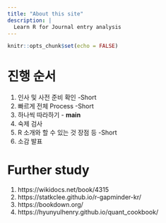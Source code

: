 ```yaml
---
title: "About this site"
description: |
  Learn R for Journal entry analysis
---
```


```r
knitr::opts_chunk$set(echo = FALSE)
```

# 진행 순서
    
1. 인사 및 사전 준비 확인 -Short
2. 빠르게 전체 Process -Short
3. 하나씩 따라하기 - **main**
4. 숙제 검사
5. R 소개와 할 수 있는 것 장점 등 -Short
6. 소감 발표


# Further study
   
1. https://wikidocs.net/book/4315
2. https://statkclee.github.io/r-gapminder-kr/
3. https://bookdown.org/
4. https://hyunyulhenry.github.io/quant_cookbook/


